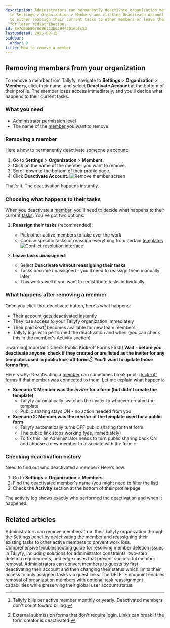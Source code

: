 ```yaml
---
description: Administrators can permanently deactivate organization members by navigating
  to Settings > Organization > Members and clicking Deactivate Account while choosing
  to either reassign their current tasks to other members or leave them unassigned
  for later redistribution.
id: 8e7d9ab8078d86333b63944301ebfc53
lastUpdated: 2025-08-15
sidebar:
  order: 8
title: How to remove a member
---
```


## Removing members from your organization

To remove a member from Tallyfy, navigate to **Settings** > **Organization** > **Members**, click their name, and select **Deactivate Account** at the bottom of their profile. The member loses access immediately, and you'll decide what happens to their current tasks.

### What you need
- Administrator permission level
- The name of the [member](/products/pro/documenting/members/) you want to remove

### Removing a member

Here's how to permanently deactivate someone's account:

1. Go to **Settings** > **Organization** > **Members**.
2. Click on the name of the member you want to remove.
3. Scroll down to the bottom of their profile page.
4. Click **Deactivate Account**.
   ![Remove member screen](https://screenshots.tallyfy.com/tallyfy%2Fpro%2Fdesktop-light-remove-member.png)

That's it. The deactivation happens instantly.

### Choosing what happens to their tasks

When you deactivate a [member](/products/pro/documenting/members/), you'll need to decide what happens to their current [tasks](/products/pro/tracking-and-tasks/tasks/). You've got two options:

1. **Reassign their tasks** (recommended):
   - Pick other active members to take over the work
   - Choose specific tasks or reassign everything from certain [templates](/products/pro/documenting/templates/)
   ![Conflict resolution interface](https://screenshots.tallyfy.com/tallyfy%2Fpro%2Fdesktop-light-conflict-resolution-example.png)

2. **Leave tasks unassigned**:
   - Select **Deactivate without reassigning their tasks**
   - Tasks become unassigned - you'll need to reassign them manually later
   - This works well if you want to redistribute tasks individually

### What happens after removing a member

Once you click that deactivate button, here's what happens:

- Their account gets deactivated instantly
- They lose access to your Tallyfy organization immediately  
- Their paid seat[^1] becomes available for new team members
- Tallyfy logs who performed the deactivation and when (you can check this in the member's Activity section)

:::warning[Important: Check Public Kick-off Forms First!]
**Wait - before you deactivate anyone, check if they created or are listed as the inviter for any templates used in public kick-off forms[^2]. You'll want to update those forms first.**

Here's why: Deactivating a [member](/products/pro/documenting/members/) can sometimes break public [kick-off forms](/products/pro/launching/triggers/kick-off-forms/) if that member was connected to them. Let me explain what happens:

- **Scenario 1: Member was the *inviter* for a form (but didn't create the template)**
    - Tallyfy automatically switches the inviter to whoever created the template
    - Public sharing stays ON - no action needed from you
- **Scenario 2: Member was the *creator* of the template used for a public form**
    - Tallyfy automatically turns OFF public sharing for that form
    - The public link stops working (yes, immediately)
    - To fix this, an Administrator needs to turn public sharing back ON and choose a new member to associate with the form
:::

### Checking deactivation history

Need to find out who deactivated a member? Here's how:

1. Go to **Settings** > **Organization** > **Members**
2. Find the deactivated member's name (you might need to filter the list)
3. Check the **Activity** section at the bottom of their profile page

The activity log shows exactly who performed the deactivation and when it happened.



[^1]: Tallyfy bills per active member monthly or yearly. Deactivated members don't count toward billing.
[^2]: External submission forms that don't require login. Links can break if the form creator is deactivated.

## Related articles
<CardGrid>
<LinkTitleCard header="<b>Org Settings > Remove a member</b>" href="/products/pro/settings/org-settings/how-can-i-remove-a-member-from-my-tallyfy-organization/" > Administrators can remove members from their Tallyfy organization through the Settings panel by deactivating the member and reassigning their existing tasks to other active members to prevent work loss. </LinkTitleCard>
<LinkTitleCard header="<b>Org Settings > Troubleshooting member deletion</b>" href="/products/pro/settings/org-settings/troubleshooting-member-deletion/" > Comprehensive troubleshooting guide for resolving member deletion issues in Tallyfy, including solutions for administrator constraints, two-step deletion requirements, and edge cases that prevent successful member removal. </LinkTitleCard>
<LinkTitleCard header="<b>Members > Convert a member to a guest</b>" href="/products/pro/documenting/members/convert-member-to-guest/" > Administrators can convert members to guests by first deactivating their account and then changing their status which limits their access to only assigned tasks via guest links. </LinkTitleCard>
<LinkTitleCard header="<b>Members > Remove member</b>" href="/products/pro/integrations/open-api/code-samples/members/remove-member/" > The DELETE endpoint enables removal of organization members with optional task reassignment capabilities while preserving their global user account status. </LinkTitleCard>
</CardGrid>